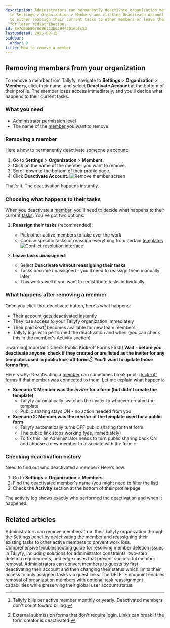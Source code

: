 ```yaml
---
description: Administrators can permanently deactivate organization members by navigating
  to Settings > Organization > Members and clicking Deactivate Account while choosing
  to either reassign their current tasks to other members or leave them unassigned
  for later redistribution.
id: 8e7d9ab8078d86333b63944301ebfc53
lastUpdated: 2025-08-15
sidebar:
  order: 8
title: How to remove a member
---
```


## Removing members from your organization

To remove a member from Tallyfy, navigate to **Settings** > **Organization** > **Members**, click their name, and select **Deactivate Account** at the bottom of their profile. The member loses access immediately, and you'll decide what happens to their current tasks.

### What you need
- Administrator permission level
- The name of the [member](/products/pro/documenting/members/) you want to remove

### Removing a member

Here's how to permanently deactivate someone's account:

1. Go to **Settings** > **Organization** > **Members**.
2. Click on the name of the member you want to remove.
3. Scroll down to the bottom of their profile page.
4. Click **Deactivate Account**.
   ![Remove member screen](https://screenshots.tallyfy.com/tallyfy%2Fpro%2Fdesktop-light-remove-member.png)

That's it. The deactivation happens instantly.

### Choosing what happens to their tasks

When you deactivate a [member](/products/pro/documenting/members/), you'll need to decide what happens to their current [tasks](/products/pro/tracking-and-tasks/tasks/). You've got two options:

1. **Reassign their tasks** (recommended):
   - Pick other active members to take over the work
   - Choose specific tasks or reassign everything from certain [templates](/products/pro/documenting/templates/)
   ![Conflict resolution interface](https://screenshots.tallyfy.com/tallyfy%2Fpro%2Fdesktop-light-conflict-resolution-example.png)

2. **Leave tasks unassigned**:
   - Select **Deactivate without reassigning their tasks**
   - Tasks become unassigned - you'll need to reassign them manually later
   - This works well if you want to redistribute tasks individually

### What happens after removing a member

Once you click that deactivate button, here's what happens:

- Their account gets deactivated instantly
- They lose access to your Tallyfy organization immediately  
- Their paid seat[^1] becomes available for new team members
- Tallyfy logs who performed the deactivation and when (you can check this in the member's Activity section)

:::warning[Important: Check Public Kick-off Forms First!]
**Wait - before you deactivate anyone, check if they created or are listed as the inviter for any templates used in public kick-off forms[^2]. You'll want to update those forms first.**

Here's why: Deactivating a [member](/products/pro/documenting/members/) can sometimes break public [kick-off forms](/products/pro/launching/triggers/kick-off-forms/) if that member was connected to them. Let me explain what happens:

- **Scenario 1: Member was the *inviter* for a form (but didn't create the template)**
    - Tallyfy automatically switches the inviter to whoever created the template
    - Public sharing stays ON - no action needed from you
- **Scenario 2: Member was the *creator* of the template used for a public form**
    - Tallyfy automatically turns OFF public sharing for that form
    - The public link stops working (yes, immediately)
    - To fix this, an Administrator needs to turn public sharing back ON and choose a new member to associate with the form
:::

### Checking deactivation history

Need to find out who deactivated a member? Here's how:

1. Go to **Settings** > **Organization** > **Members**
2. Find the deactivated member's name (you might need to filter the list)
3. Check the **Activity** section at the bottom of their profile page

The activity log shows exactly who performed the deactivation and when it happened.



[^1]: Tallyfy bills per active member monthly or yearly. Deactivated members don't count toward billing.
[^2]: External submission forms that don't require login. Links can break if the form creator is deactivated.

## Related articles
<CardGrid>
<LinkTitleCard header="<b>Org Settings > Remove a member</b>" href="/products/pro/settings/org-settings/how-can-i-remove-a-member-from-my-tallyfy-organization/" > Administrators can remove members from their Tallyfy organization through the Settings panel by deactivating the member and reassigning their existing tasks to other active members to prevent work loss. </LinkTitleCard>
<LinkTitleCard header="<b>Org Settings > Troubleshooting member deletion</b>" href="/products/pro/settings/org-settings/troubleshooting-member-deletion/" > Comprehensive troubleshooting guide for resolving member deletion issues in Tallyfy, including solutions for administrator constraints, two-step deletion requirements, and edge cases that prevent successful member removal. </LinkTitleCard>
<LinkTitleCard header="<b>Members > Convert a member to a guest</b>" href="/products/pro/documenting/members/convert-member-to-guest/" > Administrators can convert members to guests by first deactivating their account and then changing their status which limits their access to only assigned tasks via guest links. </LinkTitleCard>
<LinkTitleCard header="<b>Members > Remove member</b>" href="/products/pro/integrations/open-api/code-samples/members/remove-member/" > The DELETE endpoint enables removal of organization members with optional task reassignment capabilities while preserving their global user account status. </LinkTitleCard>
</CardGrid>